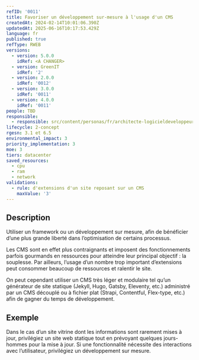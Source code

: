 ```yaml
---
refID: '0011'
title: Favoriser un développement sur-mesure à l'usage d'un CMS
createdAt: 2024-02-14T10:01:06.390Z
updatedAt: 2025-06-16T10:17:53.429Z
language: fr
published: true
refType: RWEB
versions:
  - version: 5.0.0
    idRef: <A CHANGER>
  - version: GreenIT
    idRef: '2'
  - version: 2.0.0
    idRef: '0012'
  - version: 3.0.0
    idRef: '0011'
  - version: 4.0.0
    idRef: '0011'
people: TBD
responsible:
  - responsible: src/content/personas/fr/architecte-logicieldeveloppeur.mdx
lifecycle: 2-concept
rgesn: 3.1 et 6.5
environmental_impact: 3
priority_implementation: 3
moe: 3
tiers: datacenter
saved_resources:
  - cpu
  - ram
  - network
validations:
  - rule: d'extensions d'un site reposant sur un CMS
    maxValue: '3'
---
```


## Description

Utiliser un framework ou un développement sur mesure, afin de bénéficier d’une plus grande liberté dans l’optimisation de certains processus.

Les CMS sont en effet plus contraignants et imposent des fonctionnements parfois gourmands en ressources pour atteindre leur principal objectif : la souplesse. Par ailleurs, l’usage d’un nombre trop important d’extensions peut consommer beaucoup de ressources et ralentir le site.

On peut cependant utiliser un CMS très léger et modulaire tel qu’un générateur de site statique (Jekyll, Hugo, Gatsby, Eleventy, etc.) administré par un CMS découplé ou à fichier plat (Strapi, Contentful, Flex-type, etc.) afin de gagner du temps de développement.

## Exemple

Dans le cas d’un site vitrine dont les informations sont rarement mises à jour, privilégiez un site web statique tout en prévoyant quelques jours-hommes pour la mise à jour. Si une fonctionnalité nécessite des interactions avec l’utilisateur, privilégiez un développement sur mesure.
